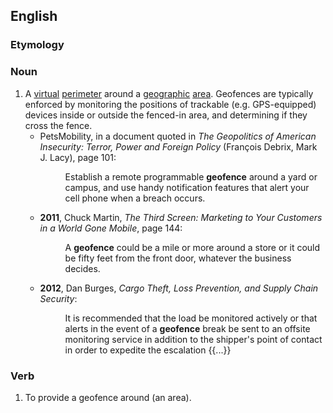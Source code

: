 ==English==

===Etymology===
{{prefix|geo|fence|lang=en}}

===Noun===
{{en-noun}}

# A [[virtual]] [[perimeter]] around a [[geographic]] [[area]]. Geofences are typically enforced by monitoring the positions of trackable (e.g. GPS-equipped) devices inside or outside the fenced-in area, and determining if they cross the fence.
#* PetsMobility, in a document quoted in ''The Geopolitics of American Insecurity: Terror, Power and Foreign Policy'' (François Debrix, Mark J. Lacy), page 101:
#*: Establish a remote programmable '''geofence''' around a yard or campus, and use handy notification features that alert your cell phone when a breach occurs.
#* '''2011''', Chuck Martin, ''The Third Screen: Marketing to Your Customers in a World Gone Mobile'', page 144:
#*: A '''geofence''' could be a mile or more around a store or it could be fifty feet from the front door, whatever the business decides.
#* '''2012''', Dan Burges, ''Cargo Theft, Loss Prevention, and Supply Chain Security'':
#*: It is recommended that the load be monitored actively or that alerts in the event of a '''geofence''' break be sent to an offsite monitoring service in addition to the shipper's point of contact in order to expedite the escalation {{...}}

===Verb===
{{en-verb|geofenc|es}}

# {{cx|transitive|lang=en}} To provide a geofence around (an area).